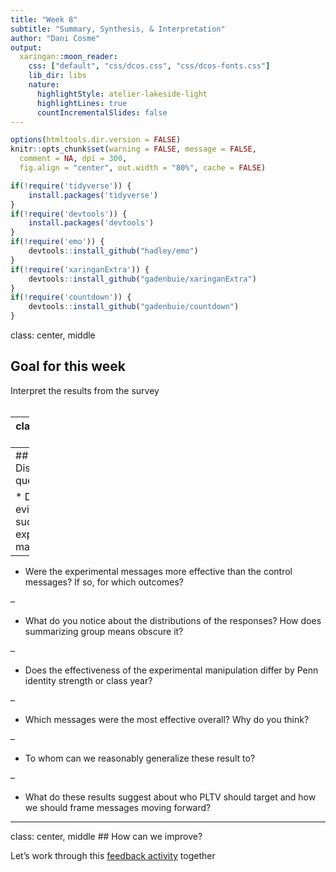 ```yaml
---
title: "Week 8"
subtitle: "Summary, Synthesis, & Interpretation"
author: "Dani Cosme"
output:
  xaringan::moon_reader:
    css: ["default", "css/dcos.css", "css/dcos-fonts.css"]
    lib_dir: libs
    nature:
      highlightStyle: atelier-lakeside-light
      highlightLines: true
      countIncrementalSlides: false
---
```


```r
options(htmltools.dir.version = FALSE)
knitr::opts_chunk$set(warning = FALSE, message = FALSE, 
  comment = NA, dpi = 300,
  fig.align = "center", out.width = "80%", cache = FALSE)

if(!require('tidyverse')) {
	install.packages('tidyverse')
}
if(!require('devtools')) {
	install.packages('devtools') 
}
if(!require('emo')) {
	devtools::install_github("hadley/emo")
}
if(!require('xaringanExtra')) {
	devtools::install_github("gadenbuie/xaringanExtra")
}
if(!require('countdown')) {
	devtools::install_github("gadenbuie/countdown")
}
```

class: center, middle

## Goal for this week

Interpret the results from the survey <br><br>

---
class: center, middle

## Let's walk through the [survey results](../labs/week8.html) together

---
## Discussion questions

* Do we see evidence of successful experimental manipulation?

--

* Were the experimental messages more effective than the control messages? If so, for which outcomes?

--

* What do you notice about the distributions of the responses? How does summarizing group means obscure it?

--

* Does the effectiveness of the experimental manipulation differ by Penn identity strength or class year?

--

* Which messages were the most effective overall? Why do you think?

--

* To whom can we reasonably generalize these result to?

--

* What do these results suggest about who PLTV should target and how we should frame messages moving forward?

---
class: center, middle
## How can we improve?

Let's work through this [feedback activity](https://jamboard.google.com/d/1HONjFOskPOu-twesRfIk1TsCHZshTNtgb_PLXHcXxXY/edit?usp=sharing) together



